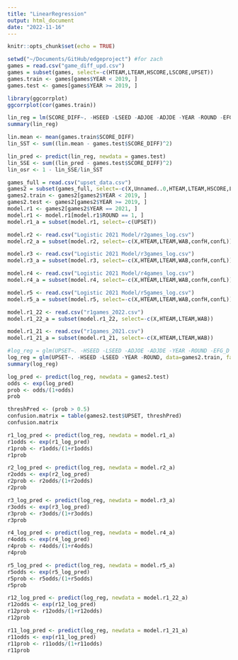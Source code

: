 ```yaml
---
title: "LinearRegression"
output: html_document
date: "2022-11-16"
---
```


```r
knitr::opts_chunk$set(echo = TRUE)
```

```r
setwd("~/Documents/GitHub/edgeproject") #for zach
games = read.csv("game_diff_upd.csv")
games = subset(games, select=-c(HTEAM,LTEAM,HSCORE,LSCORE,UPSET))
games.train <- games[games$YEAR < 2019, ]
games.test <- games[games$YEAR >= 2019, ]
```

```r
library(ggcorrplot)
ggcorrplot(cor(games.train))
```

```r
lin_reg = lm(SCORE_DIFF~. -HSEED -LSEED -ADJOE -ADJDE -YEAR -ROUND -EFG_D -EFG_O -BARTHAG, data=games.train)
summary(lin_reg)
```

```r
lin.mean <- mean(games.train$SCORE_DIFF)
lin_SST <- sum((lin.mean - games.test$SCORE_DIFF)^2)

lin_pred <- predict(lin_reg, newdata = games.test)
lin_SSE <- sum((lin_pred - games.test$SCORE_DIFF)^2)
lin_osr <- 1 - lin_SSE/lin_SST


```

```r
games_full = read.csv("upset_data.csv")
games2 = subset(games_full, select=-c(X,Unnamed..0,HTEAM,LTEAM,HSCORE,LSCORE,SCORE_DIFF))
games2.train <- games2[games2$YEAR < 2019, ]
games2.test <- games2[games2$YEAR >= 2019, ]
model.r1 <- games2[games2$YEAR == 2021, ]
model.r1 <- model.r1[model.r1$ROUND == 1, ]
model.r1_a = subset(model.r1, select=-c(UPSET))

model.r2 <- read.csv("Logistic 2021 Model/r2games_log.csv")
model.r2_a = subset(model.r2, select=-c(X,HTEAM,LTEAM,WAB,confH,confL))

model.r3 <- read.csv("Logistic 2021 Model/r3games_log.csv")
model.r3_a = subset(model.r3, select=-c(X,HTEAM,LTEAM,WAB,confH,confL))

model.r4 <- read.csv("Logistic 2021 Model/r4games_log.csv")
model.r4_a = subset(model.r4, select=-c(X,HTEAM,LTEAM,WAB,confH,confL))

model.r5 <- read.csv("Logistic 2021 Model/r5games_log.csv")
model.r5_a = subset(model.r5, select=-c(X,HTEAM,LTEAM,WAB,confH,confL))

model.r1_22 <- read.csv("r1games_2022.csv")
model.r1_22_a = subset(model.r1_22, select=-c(X,HTEAM,LTEAM,WAB))

model.r1_21 <- read.csv("r1games_2021.csv")
model.r1_21_a = subset(model.r1_21, select=-c(X,HTEAM,LTEAM,WAB))
```

```r
#log_reg = glm(UPSET~. -HSEED -LSEED -ADJOE -ADJDE -YEAR -ROUND -EFG_D -EFG_O -BARTHAG, data=games2.train, family="binomial")
log_reg = glm(UPSET~. -HSEED -LSEED -YEAR -ROUND, data=games2.train, family="binomial")
summary(log_reg)
```

```r
log_pred <- predict(log_reg, newdata = games2.test)
odds <- exp(log_pred)
prob <- odds/(1+odds)
prob
```

```r
threshPred <- (prob > 0.5)
confusion.matrix = table(games2.test$UPSET, threshPred)
confusion.matrix
```

```r
r1_log_pred <- predict(log_reg, newdata = model.r1_a)
r1odds <- exp(r1_log_pred)
r1prob <- r1odds/(1+r1odds)
r1prob
```


```r
r2_log_pred <- predict(log_reg, newdata = model.r2_a)
r2odds <- exp(r2_log_pred)
r2prob <- r2odds/(1+r2odds)
r2prob
```

```r
r3_log_pred <- predict(log_reg, newdata = model.r3_a)
r3odds <- exp(r3_log_pred)
r3prob <- r3odds/(1+r3odds)
r3prob
```

```r
r4_log_pred <- predict(log_reg, newdata = model.r4_a)
r4odds <- exp(r4_log_pred)
r4prob <- r4odds/(1+r4odds)
r4prob
```

```r
r5_log_pred <- predict(log_reg, newdata = model.r5_a)
r5odds <- exp(r5_log_pred)
r5prob <- r5odds/(1+r5odds)
r5prob
```

```r
r12_log_pred <- predict(log_reg, newdata = model.r1_22_a)
r12odds <- exp(r12_log_pred)
r12prob <- r12odds/(1+r12odds)
r12prob
```

```r
r11_log_pred <- predict(log_reg, newdata = model.r1_21_a)
r11odds <- exp(r11_log_pred)
r11prob <- r11odds/(1+r11odds)
r11prob
```